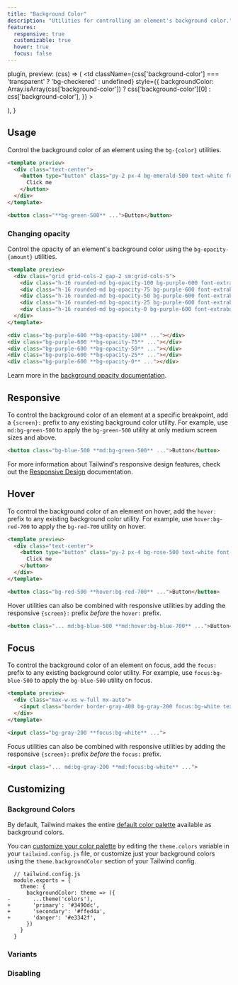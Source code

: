 ```yaml
---
title: "Background Color"
description: "Utilities for controlling an element's background color."
features:
  responsive: true
  customizable: true
  hover: true
  focus: false
---
```



  plugin,
  preview: (css) => (
    <td
      className={css['background-color'] === 'transparent' ? 'bg-checkered' : undefined}
      style={{
        backgroundColor: Array.isArray(css['background-color'])
          ? css['background-color'][0]
          : css['background-color'],
      }}
    >
      <div className="w-24" />
    </td>
  ),
}

## Usage

Control the background color of an element using the `bg-{color}` utilities.

```html emerald
<template preview>
  <div class="text-center">
    <button type="button" class="py-2 px-4 bg-emerald-500 text-white font-semibold rounded-lg shadow-md focus:outline-none" tabindex="-1">
      Click me
    </button>
  </div>
</template>

<button class="**bg-green-500** ...">Button</button>
```

### Changing opacity

Control the opacity of an element's background color using the `bg-opacity-{amount}` utilities.

```html purple
<template preview>
  <div class="grid grid-cols-2 gap-2 sm:grid-cols-5">
    <div class="h-16 rounded-md bg-opacity-100 bg-purple-600 font-extrabold text-white flex justify-center items-center">100%</div>
    <div class="h-16 rounded-md bg-opacity-75 bg-purple-600 font-extrabold text-white flex justify-center items-center">75%</div>
    <div class="h-16 rounded-md bg-opacity-50 bg-purple-600 font-extrabold text-white flex justify-center items-center">50%</div>
    <div class="h-16 rounded-md bg-opacity-25 bg-purple-600 font-extrabold text-white flex justify-center items-center">25%</div>
    <div class="h-16 rounded-md bg-opacity-0 bg-purple-600 font-extrabold text-white flex justify-center items-center">0%</div>
  </div>
</template>

<div class="bg-purple-600 **bg-opacity-100** ..."></div>
<div class="bg-purple-600 **bg-opacity-75** ..."></div>
<div class="bg-purple-600 **bg-opacity-50** ..."></div>
<div class="bg-purple-600 **bg-opacity-25** ..."></div>
<div class="bg-purple-600 **bg-opacity-0** ..."></div>
```

Learn more in the [background opacity documentation](/docs/background-opacity).

## Responsive

To control the background color of an element at a specific breakpoint, add a `{screen}:` prefix to any existing background color utility. For example, use `md:bg-green-500` to apply the `bg-green-500` utility at only medium screen sizes and above.

```html
<button class="bg-blue-500 **md:bg-green-500** ...">Button</button>
```

For more information about Tailwind's responsive design features, check out the [Responsive Design](/docs/responsive-design) documentation.

## Hover

To control the background color of an element on hover, add the `hover:` prefix to any existing background color utility. For example, use `hover:bg-red-700` to apply the `bg-red-700` utility on hover.

```html rose
<template preview>
  <div class="text-center">
    <button type="button" class="py-2 px-4 bg-rose-500 text-white font-semibold rounded-lg shadow-md hover:bg-rose-700 focus:outline-none" tabindex="-1">
      Click me
    </button>
  </div>
</template>

<button class="bg-red-500 **hover:bg-red-700** ...">Button</button>
```

Hover utilities can also be combined with responsive utilities by adding the responsive `{screen}:` prefix *before* the `hover:` prefix.

```html
<button class="... md:bg-blue-500 **md:hover:bg-blue-700** ...">Button</button>
```

## Focus

To control the background color of an element on focus, add the `focus:` prefix to any existing background color utility. For example, use `focus:bg-blue-500` to apply the `bg-blue-500` utility on focus.

```html amber
<template preview>
  <div class="max-w-xs w-full mx-auto">
    <input class="border border-gray-400 bg-gray-200 focus:bg-white text-gray-900 appearance-none inline-block w-full border rounded py-3 px-4 focus:outline-none" placeholder="Focus me">
  </div>
</template>

<input class="bg-gray-200 **focus:bg-white** ...">
```

Focus utilities can also be combined with responsive utilities by adding the responsive `{screen}:` prefix *before* the `focus:` prefix.

```html
<input class="... md:bg-gray-200 **md:focus:bg-white** ...">
```

## Customizing

### Background Colors

By default, Tailwind makes the entire [default color palette](/docs/customizing-colors#default-color-palette) available as background colors.

You can [customize your color palette](/docs/colors#customizing) by editing the `theme.colors` variable in your `tailwind.config.js` file, or customize just your background colors using the `theme.backgroundColor` section of your Tailwind config.

```diff-js
  // tailwind.config.js
  module.exports = {
    theme: {
      backgroundColor: theme => ({
-       ...theme('colors'),
+       'primary': '#3490dc',
+       'secondary': '#ffed4a',
+       'danger': '#e3342f',
      })
    }
  }
```

### Variants

<Variants plugin="backgroundColor" />

### Disabling

<Disabling plugin="backgroundColor" />
